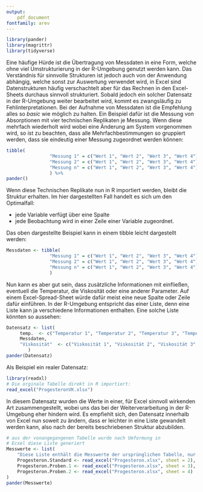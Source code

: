 ```yaml
---
output:
    pdf_document
fontfamily: arev
---
```

```r
library(pander)
library(magrittr)
library(tidyverse)
```
Eine häufige Hürde ist die Übertragung von Messdaten in eine Form, welche ohne viel Umstrukturierung in der R-Umgebung genutzt werden kann.
Das Verständnis für sinnvolle Strukturen ist jedoch auch von der Anwendung abhängig, welche sonst zur Auswertung verwendet wird, in Excel sind Datenstrukturen häufig verschachtelt aber für das Rechnen in den Excel-Sheets durchaus sinnvoll strukturiert.
Sobald jedoch ein solcher Datensatz in der R-Umgebung weiter bearbeitet wird, kommt es zwangsläufig zu Fehlinterpretationen.
Bei der Aufnahme von Messdaten ist die Empfehlung alles so *basic* wie möglich zu halten.
Ein Beispiel dafür ist die Messung von Absorptionen mit vier technischen Replikaten je Messung.
Wenn diese mehrfach wiederholt wird wobei eine Änderung am System vorgenommen wird, so ist zu beachten, dass alle Mehrfachbestimmungen so gruppiert werden, dass sie eindeutig einer Messung zugeordnet werden können:
```r
tibble(
                "Messung 1" = c("Wert 1", "Wert 2", "Wert 3", "Wert 4"),
                "Messung 2" = c("Wert 1", "Wert 2", "Wert 3", "Wert 4"),
                "Messung n" = c("Wert 1", "Wert 2", "Wert 3", "Wert 4")
                ) %>%
pander()
```
Wenn diese Technischen Replikate nun in R importiert werden, bleibt die Struktur erhalten.
Im hier dargestellten Fall handelt es sich um den Optimalfall:

* jede Variable verfügt über eine Spalte
* jede Beobachtung wird in einer Zeile einer Variable zugeordnet.

Das oben dargestellte Beispiel kann in einem tibble leicht dargestellt werden:
```r
Messdaten <- tibble(
                "Messung 1" = c("Wert 1", "Wert 2", "Wert 3", "Wert 4"),
                "Messung 2" = c("Wert 1", "Wert 2", "Wert 3", "Wert 4"),
                "Messung n" = c("Wert 1", "Wert 2", "Wert 3", "Wert 4")
                )
```

Nun kann es aber gut sein, dass zusätzliche Informationen mit einfließen, eventuell die Temperatur, die Viskosität oder eine anderer Parameter.
Auf einem Excel-Spread-Sheet würde dafür meist eine neue Spalte oder Zeile dafür einführen.
In der R-Umgebung entspricht das einer Liste, denn eine Liste kann ja verschiedene Informationen enthalten.
Eine solche Liste könnten so aussehen:
```r
Datensatz <- list(
     temp.  <- c("Temperatur 1", "Temperatur 2", "Temperatur 3", "Temperatur 4"),
     Messdaten,
     "Viskosität"  <- c("Viskosität 1", "Viskosität 2", "Viskosität 3", "Viskosität 4")
        )
pander(Datensatz)
```
Als Beispiel ein realer Datensatz:
```r
library(readxl)
# Die orginale Tabelle direkt in R importiert:
read_excel("ProgesteronVK.xlsx")
```
In diesem Datensatz wurden die Werte in einer, für Excel sinnvoll wirkenden Art zusammengestellt, wobei uns das bei der Weiterverarbeitung in der R-Umgebung eher hindern wird.
Es empfiehlt sich, den Datensatz innerhalb von Excel nun soweit zu ändern, dass er leichter in eine Liste gewandelt werden kann, also nach der bereits beschriebenen
Struktur abzubilden.
```r
# aus der vonangegangenen Tabelle wurde nach Umformung in 
# Ecxel diese Liste generiert
Messwerte <- list(
    "Diese Liste enthält die Messwerte der ursprünglichen Tabelle, nur sauberer für R",
    Progesteron.Standard <- read_excel("Progesteron.xlsx", sheet = 2),
    Progesteron.Proben.1 <- read_excel("Progesteron.xlsx", sheet = 3),
    Progesteron.Proben.2 <- read_excel("Progesteron.xlsx", sheet = 4)
)
pander(Messwerte)
```

